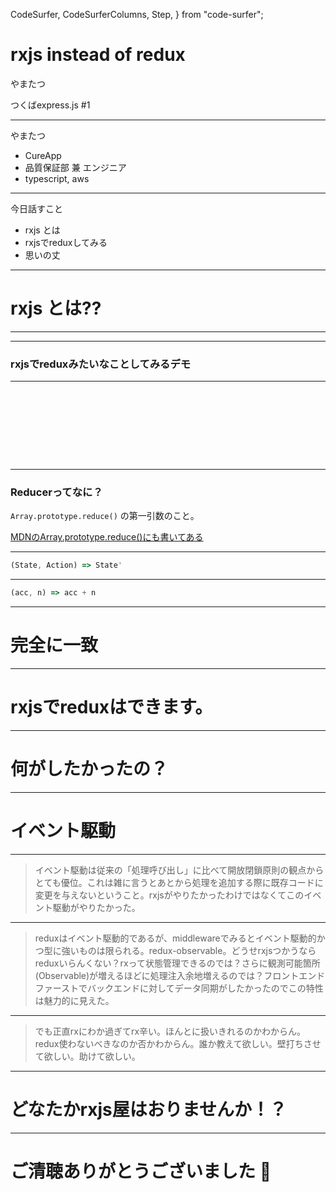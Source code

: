  CodeSurfer,
  CodeSurferColumns,
  Step,
} from "code-surfer";


# rxjs instead of redux

やまたつ

つくばexpress.js #1

---

やまたつ

- CureApp
- 品質保証部 兼 エンジニア
- typescript, aws

---

今日話すこと

- rxjs とは
- rxjsでreduxしてみる
- 思いの丈

---

# rxjs とは??

---

<Playground />

---

### rxjsでreduxみたいなことしてみるデモ

<Demo />

---

<CodeSurfer>

```js file=./src/Demo.jsx title="redux風なrxjs" subtitle="50行足らず"
```

```diff 14:27 title="redux風なrxjs" subtitle="Reactはこんな感じ"
```

```diff 21:25 title="redux風なrxjs" subtitle="値表示したりcallback付けたり"
```

```diff 16:18 title="redux風なrxjs" subtitle="謎のhooksで値とcallback作ってる"
```

```diff 5:7 title="redux風なrxjs" subtitle="SubjectはActionとして使う"
```

```diff 5:7,16:17 title="redux風なrxjs" subtitle="useSubjectはActionを発火する関数を返す"
```

```diff 6[7:16],7[7:16],8:12 title="redux風なrxjs" subtitle="Actionが発火したらなんかする"
```

```diff 12[13:34] title="redux風なrxjs" subtitle="これ！Reducer！"
```

```diff 29:43 title="redux風なrxjs" subtitle="謎のhooksはまぁ何もしてないです"
```

</CodeSurfer>

---

### Reducerってなに？

`Array.prototype.reduce()` の第一引数のこと。

[MDNのArray.prototype.reduce()にも書いてある](https://developer.mozilla.org/ja/docs/Web/JavaScript/Reference/Global_Objects/Array/reduce)

---

```js
(State, Action) => State'
```

---

```js
(acc, n) => acc + n
```

---

# 完全に一致

---

# rxjsでreduxはできます。

---

# 何がしたかったの？

---

# イベント駆動

---

> イベント駆動は従来の「処理呼び出し」に比べて開放閉鎖原則の観点からとても優位。これは雑に言うとあとから処理を追加する際に既存コードに変更を与えないということ。rxjsがやりたかったわけではなくてこのイベント駆動がやりたかった。

---

> reduxはイベント駆動的であるが、middlewareでみるとイベント駆動的かつ型に強いものは限られる。redux-observable。どうせrxjsつかうならreduxいらんくない？rxって状態管理できるのでは？さらに観測可能箇所(Observable)が増えるほどに処理注入余地増えるのでは？フロントエンドファーストでバックエンドに対してデータ同期がしたかったのでこの特性は魅力的に見えた。

---

> でも正直rxにわか過ぎてrx辛い。ほんとに扱いきれるのかわからん。redux使わないべきなのか否かわからん。誰か教えて欲しい。壁打ちさせて欲しい。助けて欲しい。

---

# どなたかrxjs屋はおりませんか！？

---

# ご清聴ありがとうございました :bow:
